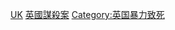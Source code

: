 {{Catnav|頁面分類|人物|各國人物|各國謀殺案受害者}}
{{Catnav|頁面分類|人物|逝世|特殊原因逝世者|謀殺受害者|各國謀殺案受害者}}
{{Catnav|頁面分類|社會|社會問題|犯罪|謀殺|謀殺受害者|各國謀殺案受害者}}
{{Catnav|頁面分類|社會|社會問題|犯罪|謀殺|各國謀殺案|英國謀殺案}}
{{Catnav|頁面分類|社會科學|社會學|刑事學|犯罪|謀殺|各國謀殺案|英國謀殺案}}
{{Catnav|頁面分類|社會科學|心理學|行為|犯罪|謀殺|各國謀殺案|英國謀殺案}}

[[Category:各國謀殺案受害者|UK]]
[[Category:英國謀殺案|]]
[[Category:英国暴力致死|Category:英国暴力致死]]